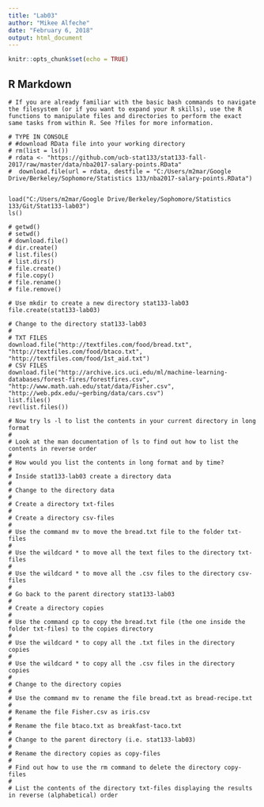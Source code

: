 ---
title: "Lab03"
author: "Mikee Alfeche"
date: "February 6, 2018"
output: html_document
---

```{r setup, include=FALSE}
knitr::opts_chunk$set(echo = TRUE)
```

## R Markdown

``` {Optional Practice}

# If you are already familiar with the basic bash commands to navigate the filesystem (or if you want to expand your R skills), use the R functions to manipulate files and directories to perform the exact same tasks from within R. See ?files for more information.

# TYPE IN CONSOLE
# #download RData file into your working directory
# rm(list = ls())
# rdata <- "https://github.com/ucb-stat133/stat133-fall-2017/raw/master/data/nba2017-salary-points.RData"
#  download.file(url = rdata, destfile = "C:/Users/m2mar/Google Drive/Berkeley/Sophomore/Statistics 133/nba2017-salary-points.RData")


load("C:/Users/m2mar/Google Drive/Berkeley/Sophomore/Statistics 133/Git/Stat133-lab03")
ls()
```

``` {challenge}
# getwd()
# setwd()
# download.file()
# dir.create()
# list.files()
# list.dirs()
# file.create()
# file.copy()
# file.rename()
# file.remove()

# Use mkdir to create a new directory stat133-lab03
file.create(stat133-lab03)

# Change to the directory stat133-lab03
# 
# TXT FILES
download.file("http://textfiles.com/food/bread.txt", "http://textfiles.com/food/btaco.txt", "http://textfiles.com/food/1st_aid.txt")
# CSV FILES
download.file("http://archive.ics.uci.edu/ml/machine-learning-databases/forest-fires/forestfires.csv", "http://www.math.uah.edu/stat/data/Fisher.csv", "http://web.pdx.edu/~gerbing/data/cars.csv")
list.files()
rev(list.files())

# Now try ls -l to list the contents in your current directory in long format
# 
# Look at the man documentation of ls to find out how to list the contents in reverse order
# 
# How would you list the contents in long format and by time?
# 
# Inside stat133-lab03 create a directory data
# 
# Change to the directory data
# 
# Create a directory txt-files
# 
# Create a directory csv-files
# 
# Use the command mv to move the bread.txt file to the folder txt-files
# 
# Use the wildcard * to move all the text files to the directory txt-files
# 
# Use the wildcard * to move all the .csv files to the directory csv-files
# 
# Go back to the parent directory stat133-lab03
# 
# Create a directory copies
# 
# Use the command cp to copy the bread.txt file (the one inside the folder txt-files) to the copies directory
# 
# Use the wildcard * to copy all the .txt files in the directory copies
# 
# Use the wildcard * to copy all the .csv files in the directory copies
# 
# Change to the directory copies
# 
# Use the command mv to rename the file bread.txt as bread-recipe.txt
# 
# Rename the file Fisher.csv as iris.csv
# 
# Rename the file btaco.txt as breakfast-taco.txt
# 
# Change to the parent directory (i.e. stat133-lab03)
# 
# Rename the directory copies as copy-files
# 
# Find out how to use the rm command to delete the directory copy-files
# 
# List the contents of the directory txt-files displaying the results in reverse (alphabetical) order
```